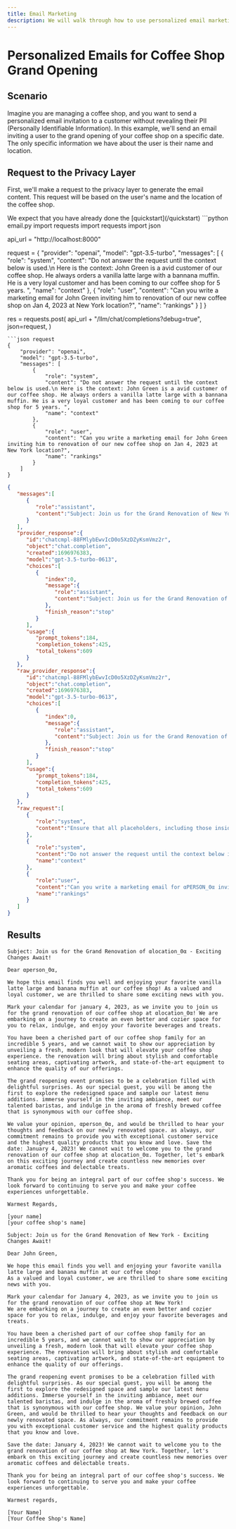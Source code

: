 ```yaml
---
title: Email Marketing
description: We will walk through how to use personalized email marketing without using PII
---
```

# Personalized Emails for Coffee Shop Grand Opening
## Scenario
Imagine you are managing a coffee shop, and you want to send a personalized email invitation to a customer without revealing their PII (Personally Identifiable Information). In this example, we'll send an email inviting a user to the grand opening of your coffee shop on a specific date. The only specific information we have about the user is their name and location.
## Request to the Privacy Layer
First, we'll make a request to the privacy layer to generate the email content. This request will be based on the user's name and the location of the coffee shop.

<Info>
    We expect that you have already done the [quickstart](/quickstart)
</Info>

<CodeGroup>
```python email.py
import requests
import requests
import json

api_url = "http://localhost:8000"


request = {
    "provider": "openai",
    "model": "gpt-3.5-turbo",
    "messages": [
        {
            "role": "system",
            "content": "Do not answer the request until the context below is used.\n Here is the context: John Green is a avid customer of our coffee shop. He always orders a vanilla latte large with a bannana muffin. He is a very loyal customer and has been coming to our coffee shop for 5 years. ",
            "name": "context"
        },
        {
            "role": "user",
            "content": "Can you write a marketing email for John Green inviting him to renovation of our new coffee shop on Jan 4, 2023 at New York location?",
            "name": "rankings"
        }
    ]
}

res = requests.post(
    api_url + "/llm/chat/completions?debug=true", 
    json=request,
)
```
```json request
{
    "provider": "openai",
    "model": "gpt-3.5-turbo",
    "messages": [
        {
            "role": "system",
            "content": "Do not answer the request until the context below is used.\n Here is the context: John Green is a avid customer of our coffee shop. He always orders a vanilla latte large with a bannana muffin. He is a very loyal customer and has been coming to our coffee shop for 5 years. ",
            "name": "context"
        },
        {
            "role": "user",
            "content": "Can you write a marketing email for John Green inviting him to renovation of our new coffee shop on Jan 4, 2023 at New York location?",
            "name": "rankings"
        }
    ]
}
```
```json response
{
   "messages":[
      {
         "role":"assistant",
         "content":"Subject: Join us for the Grand Renovation of New York - Exciting Changes Await!\n\nDear John Green,\n\nWe hope this email finds you well and enjoying your favorite vanilla latte large and banana muffin at our coffee shop! As a valued and loyal customer, we are thrilled to share some exciting news with you.\n\nMark your calendar for January 4, 2023, as we invite you to join us for the grand renovation of our coffee shop at New York! We are embarking on a journey to create an even better and cozier space for you to relax, indulge, and enjoy your favorite beverages and treats.\n\nYou have been a cherished part of our coffee shop family for an incredible 5 years, and we cannot wait to show our appreciation by unveiling a fresh, modern look that will elevate your coffee shop experience. The renovation will bring about stylish and comfortable seating areas, captivating artwork, and state-of-the-art equipment to enhance the quality of our offerings.\n\nThe grand reopening event promises to be a celebration filled with delightful surprises. As our special guest, you will be among the first to explore the redesigned space and sample our latest menu additions. Immerse yourself in the inviting ambiance, meet our talented baristas, and indulge in the aroma of freshly brewed coffee that is synonymous with our coffee shop.\n\nWe value your opinion, John Green, and would be thrilled to hear your thoughts and feedback on our newly renovated space. As always, our commitment remains to provide you with exceptional customer service and the highest quality products that you know and love.\n\nSave the date: January 4, 2023! We cannot wait to welcome you to the grand renovation of our coffee shop at New York. Together, let's embark on this exciting journey and create countless new memories over aromatic coffees and delectable treats.\n\nThank you for being an integral part of our coffee shop's success. We look forward to continuing to serve you and make your coffee experiences unforgettable.\n\nWarmest regards,\n\n[Your Name]\n[Your Coffee Shop's Name]"
      }
   ],
   "provider_response":{
      "id":"chatcmpl-88FMlybEwvIcD0o5XzDZyKsmVmz2r",
      "object":"chat.completion",
      "created":1696976383,
      "model":"gpt-3.5-turbo-0613",
      "choices":[
         {
            "index":0,
            "message":{
               "role":"assistant",
               "content":"Subject: Join us for the Grand Renovation of αLOCATION_0α - Exciting Changes Await!\n\nDear αPERSON_0α,\n\nWe hope this email finds you well and enjoying your favorite vanilla latte large and banana muffin at our coffee shop! As a valued and loyal customer, we are thrilled to share some exciting news with you.\n\nMark your calendar for January 4, 2023, as we invite you to join us for the grand renovation of our coffee shop at αLOCATION_0α! We are embarking on a journey to create an even better and cozier space for you to relax, indulge, and enjoy your favorite beverages and treats.\n\nYou have been a cherished part of our coffee shop family for an incredible 5 years, and we cannot wait to show our appreciation by unveiling a fresh, modern look that will elevate your coffee shop experience. The renovation will bring about stylish and comfortable seating areas, captivating artwork, and state-of-the-art equipment to enhance the quality of our offerings.\n\nThe grand reopening event promises to be a celebration filled with delightful surprises. As our special guest, you will be among the first to explore the redesigned space and sample our latest menu additions. Immerse yourself in the inviting ambiance, meet our talented baristas, and indulge in the aroma of freshly brewed coffee that is synonymous with our coffee shop.\n\nWe value your opinion, αPERSON_0α, and would be thrilled to hear your thoughts and feedback on our newly renovated space. As always, our commitment remains to provide you with exceptional customer service and the highest quality products that you know and love.\n\nSave the date: January 4, 2023! We cannot wait to welcome you to the grand renovation of our coffee shop at αLOCATION_0α. Together, let's embark on this exciting journey and create countless new memories over aromatic coffees and delectable treats.\n\nThank you for being an integral part of our coffee shop's success. We look forward to continuing to serve you and make your coffee experiences unforgettable.\n\nWarmest regards,\n\n[Your Name]\n[Your Coffee Shop's Name]"
            },
            "finish_reason":"stop"
         }
      ],
      "usage":{
         "prompt_tokens":184,
         "completion_tokens":425,
         "total_tokens":609
      }
   },
   "raw_provider_response":{
      "id":"chatcmpl-88FMlybEwvIcD0o5XzDZyKsmVmz2r",
      "object":"chat.completion",
      "created":1696976383,
      "model":"gpt-3.5-turbo-0613",
      "choices":[
         {
            "index":0,
            "message":{
               "role":"assistant",
               "content":"Subject: Join us for the Grand Renovation of αLOCATION_0α - Exciting Changes Await!\n\nDear αPERSON_0α,\n\nWe hope this email finds you well and enjoying your favorite vanilla latte large and banana muffin at our coffee shop! As a valued and loyal customer, we are thrilled to share some exciting news with you.\n\nMark your calendar for January 4, 2023, as we invite you to join us for the grand renovation of our coffee shop at αLOCATION_0α! We are embarking on a journey to create an even better and cozier space for you to relax, indulge, and enjoy your favorite beverages and treats.\n\nYou have been a cherished part of our coffee shop family for an incredible 5 years, and we cannot wait to show our appreciation by unveiling a fresh, modern look that will elevate your coffee shop experience. The renovation will bring about stylish and comfortable seating areas, captivating artwork, and state-of-the-art equipment to enhance the quality of our offerings.\n\nThe grand reopening event promises to be a celebration filled with delightful surprises. As our special guest, you will be among the first to explore the redesigned space and sample our latest menu additions. Immerse yourself in the inviting ambiance, meet our talented baristas, and indulge in the aroma of freshly brewed coffee that is synonymous with our coffee shop.\n\nWe value your opinion, αPERSON_0α, and would be thrilled to hear your thoughts and feedback on our newly renovated space. As always, our commitment remains to provide you with exceptional customer service and the highest quality products that you know and love.\n\nSave the date: January 4, 2023! We cannot wait to welcome you to the grand renovation of our coffee shop at αLOCATION_0α. Together, let's embark on this exciting journey and create countless new memories over aromatic coffees and delectable treats.\n\nThank you for being an integral part of our coffee shop's success. We look forward to continuing to serve you and make your coffee experiences unforgettable.\n\nWarmest regards,\n\n[Your Name]\n[Your Coffee Shop's Name]"
            },
            "finish_reason":"stop"
         }
      ],
      "usage":{
         "prompt_tokens":184,
         "completion_tokens":425,
         "total_tokens":609
      }
   },
   "raw_request":[
      {
         "role":"system",
         "content":"Ensure that all placeholders, including those inside quotes, are enclosed by the greek letter alpha (α), exactly as I have done in this prompt. You MUST use the greek letter (α) to indicate placeholders. Use the context below to help answer the question and follow the desired format accurately."
      },
      {
         "role":"system",
         "content":"Do not answer the request until the context below is used.\n Here is the context: αPERSON_0α is a avid customer of our coffee shop. He always orders a vanilla latte large with a bannana muffin. He is a very loyal customer and has been coming to our coffee shop for 5 years. ",
         "name":"context"
      },
      {
         "role":"user",
         "content":"Can you write a marketing email for αPERSON_0α inviting him to renovation of our new coffee shop on Jan 4, 2023 at αLOCATION_0α location?",
         "name":"rankings"
      }
   ]
}
```
</CodeGroup>

## Results
<CodeGroup>

```text anonymized_response.txt
Subject: Join us for the Grand Renovation of αlocation_0α - Exciting Changes Await!

Dear αperson_0α,

We hope this email finds you well and enjoying your favorite vanilla latte large and banana muffin at our coffee shop! As a valued and loyal customer, we are thrilled to share some exciting news with you.

Mark your calendar for january 4, 2023, as we invite you to join us for the grand renovation of our coffee shop at αlocation_0α! We are embarking on a journey to create an even better and cozier space for you to relax, indulge, and enjoy your favorite beverages and treats.

You have been a cherished part of our coffee shop family for an incredible 5 years, and we cannot wait to show our appreciation by unveiling a fresh, modern look that will elevate your coffee shop experience. the renovation will bring about stylish and comfortable seating areas, captivating artwork, and state-of-the-art equipment to enhance the quality of our offerings.

The grand reopening event promises to be a celebration filled with delightful surprises. As our special guest, you will be among the first to explore the redesigned space and sample our latest menu additions. immerse yourself in the inviting ambiance, meet our talented baristas, and indulge in the aroma of freshly brewed coffee that is synonymous with our coffee shop.

We value your opinion, αperson_0α, and would be thrilled to hear your thoughts and feedback on our newly renovated space. as always, our commitment remains to provide you with exceptional customer service and the highest quality products that you know and love. Save the date: January 4, 2023! We cannot wait to welcome you to the grand renovation of our coffee shop at αlocation_0α. Together, let's embark on this exciting journey and create countless new memories over aromatic coffees and delectable treats.

Thank you for being an integral part of our coffee shop's success. We look forward to continuing to serve you and make your coffee experiences unforgettable.

Warmest Regards,

[your name]
[your coffee shop's name]
```

```text deanonymized_response.txt
Subject: Join us for the Grand Renovation of New York - Exciting Changes Await!

Dear John Green,

We hope this email finds you well and enjoying your favorite vanilla latte large and banana muffin at our coffee shop! 
As a valued and loyal customer, we are thrilled to share some exciting news with you.

Mark your calendar for January 4, 2023, as we invite you to join us for the grand renovation of our coffee shop at New York! 
We are embarking on a journey to create an even better and cozier space for you to relax, indulge, and enjoy your favorite beverages and treats.

You have been a cherished part of our coffee shop family for an incredible 5 years, and we cannot wait to show our appreciation by unveiling a fresh, modern look that will elevate your coffee shop experience. The renovation will bring about stylish and comfortable seating areas, captivating artwork, and state-of-the-art equipment to enhance the quality of our offerings.

The grand reopening event promises to be a celebration filled with delightful surprises. As our special guest, you will be among the first to explore the redesigned space and sample our latest menu additions. Immerse yourself in the inviting ambiance, meet our talented baristas, and indulge in the aroma of freshly brewed coffee that is synonymous with our coffee shop. We value your opinion, John Green, and would be thrilled to hear your thoughts and feedback on our newly renovated space. As always, our commitment remains to provide you with exceptional customer service and the highest quality products that you know and love.

Save the date: January 4, 2023! We cannot wait to welcome you to the grand renovation of our coffee shop at New York. Together, let's embark on this exciting journey and create countless new memories over aromatic coffees and delectable treats.

Thank you for being an integral part of our coffee shop's success. We look forward to continuing to serve you and make your coffee experiences unforgettable.

Warmest regards,

[Your Name]
[Your Coffee Shop's Name]
```

</CodeGroup>